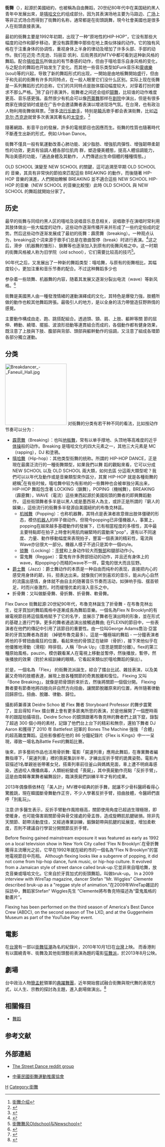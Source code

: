 '''街舞'''（{{lang-en|Street Dance}}），起源於美國紐約，也被稱為自由舞蹈，20世纪80年代中在美国紐約黑人青年中发展出來，是[[嘻哈文化|嘻哈文化]]的组成部分。因为其表演场地主要为马路边、[[广场|广场]]上等非正式场合而得到了街舞的名称，通常都是在街頭跳舞，現今社會美國也是很多人在街頭直接表演。

最初的街舞主要是1992年初期，出现了一种“原地性的HIP-HOP”，它没有那些大幅度的动作和脚步移动，更没有霹雳舞中那些在地上类似体操的动作。它的独有风格在于注重身体的协调性，重视身体上半身的律动及增加了许多头部、手部的动作。我们在迈克·杰克逊、玛丽亚·凯利、后街男孩的MTV中都可看到这种新风格的舞蹈。配合[[嘻哈音乐|嘻哈音乐]]所做出的有节奏感的动作，但由于嘻哈音乐自身风格的变化，与之配合的舞蹈也开始发生了变化。而其他一些音乐类型如Funk音乐和[[靈魂樂|靈魂樂]](soul)等的兴起，导致了新的舞蹈形式的出现，一開始是由地板舞開始盛行，但由于和先前的街舞有许多共同特点，在一般人眼里它们没什么区别。实际上现在街舞是一系列舞蹈形式的总称，它们的共同特点是肢体摆动幅度较大，对穿着打扮的要求不那么严格。<ref>[http://www.chinadance.com/article-138-1.html 街舞介绍]{{dead link|date=2018年4月 |bot=InternetArchiveBot |fix-attempted=yes }}</ref>除了自行表演外，街舞者之间还会组织[[鬪舞|鬪舞]]，比较谁的动作难度更高、音乐感更强。虽然很少有机会可以像[[芭蕾舞|芭蕾舞]]那样在[[剧院|剧院]]中演出，但是有很多商家在搞促销时或是在广告中会邀请舞者表演以增进现场气氛。在台灣，也有政治人物利用街舞做拜票。<ref>{{Cite news|url=http://news.ltn.com.tw/news/local/paper/944749|title=〈中部〉簡孟軒繪青年願景 苗豐隆盼為民服務 - 地方 - 自由時報電子報|accessdate=2017-08-31|archive-date=2019-06-19|archive-url=https://web.archive.org/web/20190619142748/https://news.ltn.com.tw/news/local/paper/944749|dead-url=no}}</ref>很多[[流行乐|流行乐]][[歌手|歌手]]，特别是[[饒舌|饒舌]]歌手都会表演街舞，比如[[迈克尔·杰克逊|迈克尔·杰克逊]]就曾多次表演其著名的[[太空步|太空步]]。<ref>{{Cite web |url=http://news.xinhuanet.com/world/2009-11/22/content_12519540.htm |title=杰克逊首演太空步时所戴手套拍出35万美元高价 |access-date=2010-02-26 |archive-date=2009-11-28 |archive-url=https://web.archive.org/web/20091128002806/http://news.xinhuanet.com/world/2009-11/22/content_12519540.htm |dead-url=no }}</ref>

隨著網路、影音平台的發展，許多的電視節目也因應而生。街舞的性質也隨著時代不斷產生出新的形式，例如:Urban Dance。

街舞不僅具一般有氧運動改善心肺功能、減少脂肪、增強肌肉彈性、增強韌帶柔韌性的功效，更具有協調人體各部位肌肉 群，塑造優美體態，提高人體協調能力，陶冶美感的功能，『通過身體及其動作， 人們傳遞出生命個體的種種情態。」

OLD SCHOOL 演變至 NEW SCHOOL 的關鍵，這可追溯至早期 OLD SCHOOL 的 音樂，其具有非常快的節拍來匹配這些 BREAKING 的動作，而後隨著 HIP-HOP 音樂的演進，人們開始瞭解 BREAKING 並不適合這些 NEW SCHOOL HIP-HOP 的音樂（NEW SCHOOL 的音樂比較慢）此時 OLD SCHOOL 與 NEW SCHOOL 的舞蹈就開始分家了。

==历史==
最早的街舞与同纽约黑人区的嘻哈及说唱音乐息息相关，说唱歌手在演唱时常利用其肢体做出一些大幅度的动作，这些动作逐渐传播开来并形成了一些约定俗成的定势。然后这些动作逐渐发展成了最初的街舞：霹雳舞（breaking）。一种观点认为，breaking这个词来源于歌手们总是在歌曲暂停（break）时进行表演。<ref>{{Cite web |url=http://www.essortment.com/all/wherefindcanh_riym.htm |title=History of break dancing |access-date=2010-02-25 |archive-date=2010-02-15 |archive-url=https://web.archive.org/web/20100215174306/http://www.essortment.com/all/wherefindcanh_riym.htm |dead-url=no }}</ref>这之后，滑步（机器舞的雏形）、鎖舞等也逐渐加入到原有的街舞风格之中。这一时期的街舞风格被人称为旧学院（old school），它们需要比较高的技巧<ref>[http://www.chinadance.com/article-7060-1.html 街舞舞风Oldschool与Newschool]{{dead link|date=2018年4月 |bot=InternetArchiveBot |fix-attempted=yes }}</ref>。

90年代之后，又发展出了一种新的舞蹈类型：嘻哈舞，与原有的街舞相比，其幅度较小，更加注重和音乐节奏的配合。不过这种舞蹈多少也

参杂着一些琐舞、机器舞的内容，随着其发展又逐渐分裂出电流（wave）等新风格。<ref>{{Cite web |url=http://sports.sohu.com/89/51/news213755189.shtml |title=街舞的沿革与发展 |access-date=2010-02-25 |archive-date=2016-03-04 |archive-url=https://web.archive.org/web/20160304204720/http://sports.sohu.com/89/51/news213755189.shtml |dead-url=no }}</ref>

街舞是美國黑人由一種發洩情緒的運動演繹成的文化，其特色是爆發力強，肢體所做的動作也較其他舞蹈誇張。最吸引人的地方，是以全身的活力帶營造狂野熱情的感覺。

主要動作構成由走、跑、跳搭配組合。透過頭、頸、肩、上肢、軀幹等關 節的屈伸、轉動、繞環、擺振、波浪形扭動等連貫組合而成的，各個動作都有健身效果，既注意了上肢與下肢、腹部與背部、頭部與軀幹動作的協調，又注意了組成各環節各部分獨立運動。

== 分类 ==
[[File:Breakdancer_-_Faneuil_Hall.jpg|200px]]
对街舞的分类有若干种不同的看法，比如按动作节奏可以分为：
*[[霹雳舞|霹雳舞]]（Breaking）：也叫[[地板舞|地板舞]]，常有以单手撑地、头顶地等高难度的近乎[[体操|体操]]般的动作。Breaking 是嘻哈文化的四大元素之一，其他三大元素是 MC（rapping），DJ 和塗鴉。 
*[[嘻哈舞|嘻哈舞]]（Hip-hop）：其他类型街舞的统称。所謂的 HIP-HOP DANCE，正是現在最廣泛流行的一種街舞類型，如果我們以舞 蹈的觀點來看，它可以分成 NEW SCHOOL 以及 OLD SCHOOL 兩大類，如何去區 分這兩大類型呢？我們可以以年代及動作或是音樂類型來作區分，其實 HIP-HOP 就是各種街舞的總稱<ref>{{Cite web |url=http://sports.sohu.com/39/49/news213754939.shtml |title=街舞的种类 |access-date=2010-02-25 |archive-date=2020-12-13 |archive-url=https://web.archive.org/web/20201213151304/https://sports.sohu.com/39/49/news213754939.shtml |dead-url=no }}</ref>在有些时候，嘻哈舞中较为有影响的一些舞种也会被单独分离出来，HIP-HOP 舞蹈包含著 LOCKING（鎖舞），POPING（機械舞），BREAKING （霹靂舞），WAVE（電流）這些東西起源於美國街頭的舞者的即興舞蹈動作， 這些街頭舞者多半是以黑人或是墨西哥人為主，或許正是所謂的『窮人的娛樂』，這些流行的街舞多半發源自美國紐約的布魯克林區。
**[[机械舞|机械舞]]（Popping）：也称机器舞，其特点是表演者故意做出肢体僵硬的形态，模仿[[机器人|机器人]]的样子做动作。但現今popping已非僅機器人，事實上，popping在越來越多基礎動作的發展下，已有相當程度的多樣性，其中最主要特點即在拍子上時會利用肌肉繃緊時的震動來"pop"，還有以不同速度、力量、動作移動幅度來表現拍子，豐富一個表演的精彩性，電流與Wave亦佔很大一部分。機器人樣子不過只是其中一個style。
**[[锁舞|锁舞]]（Locking）：[[手臂|手臂]]和上身动作较大而[[臀部|臀部]]和腿部动作小。
**雷鬼舞（Reggae）：雷鬼有许多胯部扭动的动作，并且还有身体上的wave，和popping小而精的wave不一样，雷鬼的很大而且狂野。
*[[爵士舞|爵士舞]]（Jazz）：爵士舞动作的本质是一种自由而纯朴的表现，直接把内心的感受用身体的颠，抖，扭表达出来。就像我们听到喜欢的音乐，能从内心自然的流露出感情，身体就不由自主的随著音乐节奏而活动，如弹响手指、摆首顿足，时而兴奋激烈，时而缓慢优柔的溶入音乐之中。
*折骨舞：又叫做斷骨舞、骨折舞、折骨舞、軟骨舞。
Flex Dance 街舞起源:20世紀90年代，布魯克林誕生了折骨舞 - 在布魯克林出生，從牙買加的舞蹈風格中逐漸成長為舞蹈音樂。一個名為Flex N Brooklyn的有線電視節目將這個風格賦予了它的名字，並展示了舞者在演出時的形象，並在形式的基礎上進行鬥爭。更多的舞者通過演出接觸過舞曲; 在FLEXN的節目中，一些表演者在他們的傳記中引用了該節目的重要性。由一位叫George Adams喬治·亞當斯的牙買加舞者為首創  （綽號布魯克最多）。這是一種極端的舞蹈 - 一分鐘表演者將他的手臂扭曲瘋狂的位置，看起來他的骨頭正在破碎（骨折），接下來他似乎在他優雅地滑動（滑翔）時徘徊，人稱「Bruk Up」（意思是關節分離）。flex的第三種原始風格，pauzin，模仿觀看某人在電視上移動並暫停，然後播放，暫停，然後播放的效果（對於未經訓練的眼睛，它看起來類似於嘻哈舞蹈的彈出）。
  
於是，一個名為 「Flex」 的街舞流派誕生，綜合了擂台比試、雜技表演，以及美麗又奇特的肢體表達，展現上肢各種關節的奇異脫離和復位。
Flexing 又叫 「Bone Breaking」，就像是把骨頭折來折去，然後將關節一個個分開。
Flexing 舞者要有節奏地將四肢向非自然方向扭曲，讓關節脫離原來的位置，再伴隨著律動回歸原位。扭曲、脫離、律動、歸位。

攝影師兼導演 Deidre Schoo 被 Flex 舞者 Storyboard Professor 的舞步震驚了，並且得知 Flex 擂台賽上會有更多匪夷所思的表演，於是他展開了一個歷時兩年的跟蹤拍攝項目。Deidre Schoo 的鏡頭跟著布魯克林的舞者們上跳下竄，錄製了超過 300 個小時的素材，記錄了他們台上台下的精彩和無奈，還拍下舞者 DJ Aaron 和獲得了 2010 年 Battlefest 冠軍的 Bones The Machine 強強 「合體」 的超高難度舞蹈。這些影像都在他的 86 分鐘紀錄片《Flex is Kings》中一一呈現，導致一場名為Battle Fest的舞蹈比賽。

後來，許多藝術作品也活用骨折舞:
電影「屍速列車」應用此舞蹈，在專業舞者編舞指導下，「屍速列車」裡的喪屍集訓半年，才練出反折手臂的詭異姿勢。電影內容描述1名單親爸爸帶著女兒，搭乘列車前往釜山與媽媽見面，車上遭不明病毒感染，透過咬人傳播病毒，人類紛紛變成「喪屍」，其中喪屍動作亮點「反折手臂」，這是由南韓專業舞者編舞設計，臨演喪屍們訓練半年才有的成果。

2013年偶像蔡依林在「美人計」MV裡中經典的折手舞，就讓不少骨科醫師看得心驚膽跳，現在韓國斷骨舞動作正夯，不少人學著反折手臂，扭曲肢體，令醫師們直呼「別亂玩」。

注意:許多醫生表示，反折手臂動作風險極高，關節使用角度已超過生理極限，即使暖身，也可能傷害肩關節骨與骨交接處的骨盂唇，造成旋轉肌肌腱破損。除非先天關節、韌帶活動度佳，又經過專業訓練，鍛鍊韌帶與肌腱的延展度，增加柔軟度，否則不建議自行學習分開關節反折手臂。



Before flexing gained mainstream exposure it was featured as early as 1992 on a local television show in New York City called 'Flex N Brooklyn’.在骨折舞獲得主流曝光之前，它早在1992年就在紐約市的一個名為“Flex N Brooklyn”的當地電視節目中亮相。 Although flexing looks like a subgenre of popping, it did not come from hip-hop dance, funk music, or hip-hop culture. It evolved from a Jamaican style of street dance called bruk-up.它並非來自嘻哈舞，放克音樂或嘻哈文化。它來自於牙買加式的街頭舞蹈，叫做bruk-up。 In a 2009 interview with WireTap magazine, dancer Stefan "Mr. Wiggles" Clemente described bruk-up as a "reggae style of animation."在2009年WireTap雜誌的採訪中，舞蹈家Stefan“ Wiggles先生 ”Clemente將布魯克特描述為“雷鬼風格的動畫片”。


Flexing has been performed on the third season of America's Best Dance Crew (ABDC), on the second season of The LXD, and at the Guggenheim Museum as part of the YouTube Play event.

== 電影 ==
在[[台灣|台灣]]有一部以[[街舞狂潮|街舞狂潮]]為名的紀錄片，2010年10月1日在[[台灣|台灣]]上映。
而香港則有以圍繞青年、街舞及其他街頭藝術表演為題的電影[[狂舞派|狂舞派]]，於2013年8月公映。

== 劇場 ==
台中政治人物[[簡孟軒|簡孟軒]]領軍的[[典躍舞團|典躍舞團]]，近年開始嘗試融合街舞與現代舞的表現方式，以人生、宗教的探討為主題，進入劇場做演出。<ref>{{Cite web|url=http://www.cdn.org.tw/News.aspx?key=11172|title=人生為誰而跑？為何而跑？ 用街舞詮釋生命課題 典躍舞團結合現代舞吸引慕道友|accessdate=2017-08-31|archive-url=https://web.archive.org/web/20170831085321/http://www.cdn.org.tw/News.aspx?key=11172|archive-date=2017-08-31|dead-url=yes}}</ref>

== 相關條目 ==
{{Commonscat|Street dance|街舞}}
*[[舞蹈|舞蹈]]

== 参考文献 ==
{{reflist}}

== 外部連結 ==
* {{en}}[http://www.reddit.com/r/streetdance The Street Dance reddit group]{{Wayback|url=http://www.reddit.com/r/streetdance |date=20100206193519 }}

*  [http://obsbattle.com/en-us/about-us-en.html 中華民國街舞運動推廣協會]

{{街舞}}
{{嘻哈}}

[[Category:美國黑人文化|H]]
[[Category:街舞|Category:街舞]]